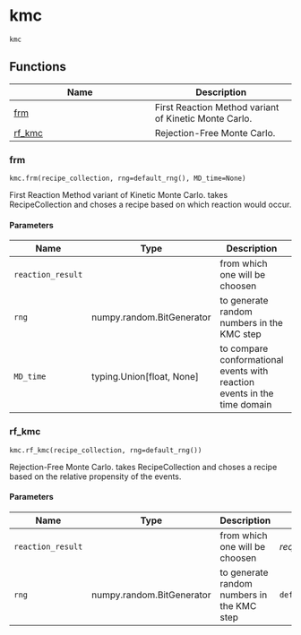 # kmc { #kimmdy.kmc }

`kmc`

## Functions

| Name | Description |
| --- | --- |
| [frm](#kimmdy.kmc.frm) | First Reaction Method variant of Kinetic Monte Carlo. |
| [rf_kmc](#kimmdy.kmc.rf_kmc) | Rejection-Free Monte Carlo. |

### frm { #kimmdy.kmc.frm }

`kmc.frm(recipe_collection, rng=default_rng(), MD_time=None)`

First Reaction Method variant of Kinetic Monte Carlo.
takes RecipeCollection and choses a recipe based on which reaction would occur.

#### Parameters

| Name              | Type                        | Description                                                              | Default         |
|-------------------|-----------------------------|--------------------------------------------------------------------------|-----------------|
| `reaction_result` |                             | from which one will be choosen                                           | _required_      |
| `rng`             | numpy.random.BitGenerator   | to generate random numbers in the KMC step                               | `default_rng()` |
| `MD_time`         | typing.Union\[float, None\] | to compare conformational events with reaction events in the time domain | `None`          |

### rf_kmc { #kimmdy.kmc.rf_kmc }

`kmc.rf_kmc(recipe_collection, rng=default_rng())`

Rejection-Free Monte Carlo.
takes RecipeCollection and choses a recipe based on the relative propensity of the events.

#### Parameters

| Name              | Type                      | Description                                | Default         |
|-------------------|---------------------------|--------------------------------------------|-----------------|
| `reaction_result` |                           | from which one will be choosen             | _required_      |
| `rng`             | numpy.random.BitGenerator | to generate random numbers in the KMC step | `default_rng()` |